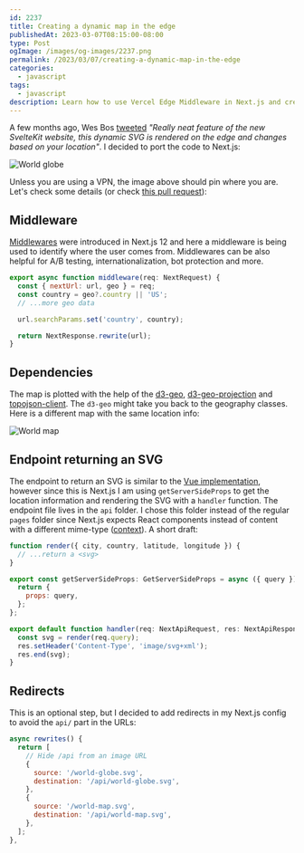 ```yaml
---
id: 2237
title: Creating a dynamic map in the edge
publishedAt: 2023-03-07T08:15:00-08:00
type: Post
ogImage: /images/og-images/2237.png
permalink: /2023/03/07/creating-a-dynamic-map-in-the-edge
categories:
  - javascript
tags:
  - javascript
description: Learn how to use Vercel Edge Middleware in Next.js and create a cool world map with your visitor location
---
```


A few months ago, Wes Bos <A href="https://twitter.com/wesbos/status/1603090933347672066">tweeted</A> _"Really neat feature of the new SvelteKit website, this dynamic SVG is rendered on the edge and changes based on your location"_. I decided to port the code to Next.js:

![World globe](/world-globe.svg)

Unless you are using a VPN, the image above should pin where you are. Let's check some details (or check <A href="https://github.com/leonardofaria/leonardofaria.net/pull/149/">this pull request</A>):

## Middleware

[Middlewares](https://nextjs.org/docs/advanced-features/middleware) were introduced in Next.js 12 and here a middleware is being used to identify where the user comes from. Middlewares can be also helpful for A/B testing, internationalization, bot protection and more.

```js title="middleware.ts"
export async function middleware(req: NextRequest) {
  const { nextUrl: url, geo } = req;
  const country = geo?.country || 'US';
  // ...more geo data

  url.searchParams.set('country', country);

  return NextResponse.rewrite(url);
}
```

## Dependencies

The map is plotted with the help of the <A href="https://github.com/d3/d3-geo">d3-geo</A>, <A href="https://github.com/d3/d3-geo-projection">d3-geo-projection</A> and <A href="https://github.com/topojson/topojson-client">topojson-client</A>. The `d3-geo` might take you back to the geography classes. Here is a different map with the same location info:

![World map](/world-map.svg)

## Endpoint returning an SVG

The endpoint to return an SVG is similar to the <A href="https://github.com/sveltejs/kit/blob/3aecae584917b9e686cc6372f87e58a340d2099f/sites/kit.svelte.dev/src/routes/edge.svg/%2Bserver.js">Vue implementation</A>, however since this is Next.js I am using `getServerSideProps` to get the location information and rendering the SVG with a `handler` function. The endpoint file lives in the `api` folder. I chose this folder instead of the regular `pages` folder since Next.js expects React components instead of content with a different mime-type (<A href="https://github.com/vercel/next.js/discussions/14991#discussioncomment-35302">context</A>). A short draft:

```js title="api/world-globe/index.ts"
function render({ city, country, latitude, longitude }) {
  // ...return a <svg>
}

export const getServerSideProps: GetServerSideProps = async ({ query }) => {
  return {
    props: query,
  };
};

export default function handler(req: NextApiRequest, res: NextApiResponse) {
  const svg = render(req.query);
  res.setHeader('Content-Type', 'image/svg+xml');
  res.end(svg);
}
```

## Redirects

This is an optional step, but I decided to add redirects in my Next.js config to avoid the `api/` part in the URLs:

```js title="next.config.js"
async rewrites() {
  return [
    // Hide /api from an image URL
    {
      source: '/world-globe.svg',
      destination: '/api/world-globe.svg',
    },
    {
      source: '/world-map.svg',
      destination: '/api/world-map.svg',
    },
  ];
},
```

